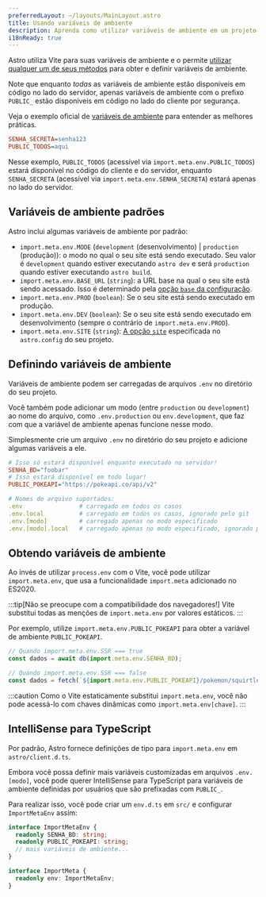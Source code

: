 ```yaml
---
preferredLayout: ~/layouts/MainLayout.astro
title: Usando variáveis de ambiente
description: Aprenda como utilizar variáveis de ambiente em um projeto Astro.
i18nReady: true
---
```


Astro utiliza Vite para suas variáveis de ambiente e o permite [utilizar qualquer um de seus métodos](https://vitejs.dev/guide/env-and-mode.html) para obter e definir variáveis de ambiente.

Note que enquanto _todas_ as variáveis de ambiente estão disponíveis em código no lado do servidor, apenas variáveis de ambiente com o prefixo `PUBLIC_` estão disponíveis em código no lado do cliente por segurança.

Veja o exemplo oficial de [variáveis de ambiente](https://github.com/withastro/astro/tree/main/examples/env-vars) para entender as melhores práticas.

```ini title=".env"
SENHA_SECRETA=senha123
PUBLIC_TODOS=aqui
```

Nesse exemplo, `PUBLIC_TODOS` (acessível via `import.meta.env.PUBLIC_TODOS`) estará disponível no código do cliente e do servidor, enquanto `SENHA_SECRETA` (acessível via `import.meta.env.SENHA_SECRETA`) estará apenas no lado do servidor.

## Variáveis de ambiente padrões

Astro inclui algumas variáveis de ambiente por padrão:

- `import.meta.env.MODE` (`development` (desenvolvimento) | `production` (produção)): o modo no qual o seu site está sendo executado. Seu valor é `development` quando estiver executando `astro dev` e será `production` quando estiver executando `astro build`.
- `import.meta.env.BASE_URL` (`string`): a URL base na qual o seu site está sendo acessado. Isso é determinado pela [opção `base` da configuração](/pt-br/reference/configuration-reference/#base).
- `import.meta.env.PROD` (`boolean`): Se o seu site está sendo executado em produção.
- `import.meta.env.DEV` (`boolean`): Se o seu site está sendo executado em desenvolvimento (sempre o contrário de `import.meta.env.PROD`).
- `import.meta.env.SITE` (`string`): [A opção `site`](/pt-br/reference/configuration-reference/#site) especificada no `astro.config` do seu projeto.

## Definindo variáveis de ambiente

Variáveis de ambiente podem ser carregadas de arquivos `.env` no diretório do seu projeto.

Você também pode adicionar um modo (entre `production` ou `development`) ao nome do arquivo, como `.env.production` ou `env.development`, que faz com que a variável de ambiente apenas funcione nesse modo.

Simplesmente crie um arquivo `.env` no diretório do seu projeto e adicione algumas variáveis a ele.

``` ini title=".env"
# Isso só estará disponível enquanto executado no servidor!
SENHA_BD="foobar"
# Isso estará disponível em todo lugar!
PUBLIC_POKEAPI="https://pokeapi.co/api/v2"
```

```yaml
# Nomes de arquivo suportados:
.env                # carregado em todos os casos
.env.local          # carregado em todos os casos, ignorado pelo git
.env.[modo]         # carregado apenas no modo especificado
.env.[modo].local   # carregado apenas no modo especificado, ignorado pelo git
```

## Obtendo variáveis de ambiente

Ao invés de utilizar `process.env` com o Vite, você pode utilizar `import.meta.env`, que usa a funcionalidade `import.meta` adicionado no ES2020.

:::tip[Não se preocupe com a compatibilidade dos navegadores!]
Vite substitui todas as menções de `import.meta.env` por valores estáticos.
:::

Por exemplo, utilize `import.meta.env.PUBLIC_POKEAPI` para obter a variável de ambiente `PUBLIC_POKEAPI`.

```js /(?<!//.*)import.meta.env.[A-Z_]+/
// Quando import.meta.env.SSR === true
const dados = await db(import.meta.env.SENHA_BD);

// Quando import.meta.env.SSR === false
const dados = fetch(`${import.meta.env.PUBLIC_POKEAPI}/pokemon/squirtle`);
```

:::caution
Como o Vite estaticamente substitui `import.meta.env`, você não pode acessá-lo com chaves dinâmicas como `import.meta.env[chave]`.
:::


## IntelliSense para TypeScript

Por padrão, Astro fornece definições de tipo para `import.meta.env` em `astro/client.d.ts`. 

Embora você possa definir mais variáveis customizadas em arquivos `.env.[modo]`, você pode querer IntelliSense para TypeScript para variáveis de ambiente definidas por usuários que são prefixadas com `PUBLIC_`.

Para realizar isso, você pode criar um `env.d.ts` em `src/` e configurar `ImportMetaEnv` assim:

```ts title="src/env.d.ts"
interface ImportMetaEnv {
  readonly SENHA_BD: string;
  readonly PUBLIC_POKEAPI: string;
  // mais variáveis de ambiente...
}

interface ImportMeta {
  readonly env: ImportMetaEnv;
}
```

